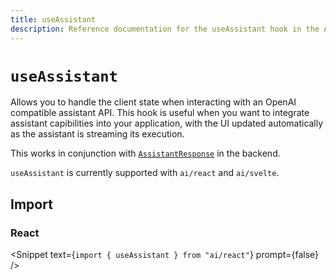 ```yaml
---
title: useAssistant
description: Reference documentation for the useAssistant hook in the AI SDK UI
---
```


# `useAssistant`

Allows you to handle the client state when interacting with an OpenAI compatible assistant API. This hook is useful when you want to integrate assistant capibilities into your application, with the UI updated automatically as the assistant is streaming its execution.

This works in conjunction with [`AssistantResponse`]() in the backend.

`useAssistant` is currently supported with `ai/react` and `ai/svelte`.

## Import

### React

<Snippet text={`import { useAssistant } from "ai/react"`} prompt={false} />

<ReferenceTable packageName="react" functionName="useAssistant" />

